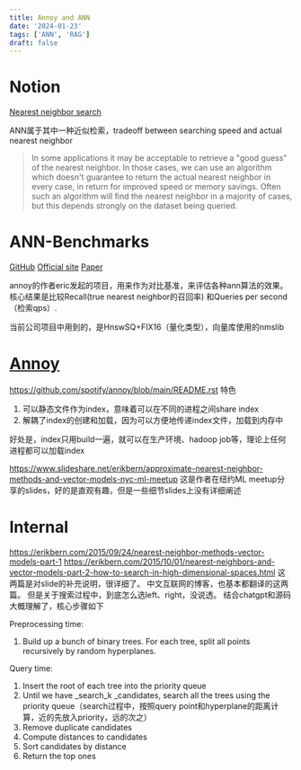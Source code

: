 ```yaml
---
title: Annoy and ANN
date: '2024-01-23'
tags: ['ANN', 'RAG']
draft: false
---
```



# Notion

[Nearest neighbor search](https://en.wikipedia.org/wiki/Nearest_neighbor_search)

ANN属于其中一种近似检索，tradeoff between searching speed and actual nearest neighbor

>In some applications it may be acceptable to retrieve a "good guess" of the nearest neighbor. In those cases, we can use an algorithm which doesn't guarantee to return the actual nearest neighbor in every case, in return for improved speed or memory savings. Often such an algorithm will find the nearest neighbor in a majority of cases, but this depends strongly on the dataset being queried.


# ANN-Benchmarks

[GitHub](https://github.com/nmslib/nmslib) [Official site](https://ann-benchmarks.com/) [Paper](https://arxiv.org/abs/1807.05614)

annoy的作者eric发起的项目，用来作为对比基准，来评估各种ann算法的效果。  核心结果是比较Recall(true nearest neighbor的召回率) 和Queries per second（检索qps）.

当前公司项目中用到的，是HnswSQ+FIX16（量化类型），向量库使用的nmslib

# [Annoy](https://github.com/spotify/annoy)

https://github.com/spotify/annoy/blob/main/README.rst
特色
1. 可以静态文件作为index，意味着可以在不同的进程之间share index
2. 解耦了index的创建和加载，因为可以方便地传递index文件，加载到内存中

好处是，index只用build一遍，就可以在生产环境、hadoop job等，理论上任何进程都可以加载index



https://www.slideshare.net/erikbern/approximate-nearest-neighbor-methods-and-vector-models-nyc-ml-meetup
这是作者在纽约ML meetup分享的slides，好的是直观有趣，但是一些细节slides上没有详细阐述


# Internal
https://erikbern.com/2015/09/24/nearest-neighbor-methods-vector-models-part-1
https://erikbern.com/2015/10/01/nearest-neighbors-and-vector-models-part-2-how-to-search-in-high-dimensional-spaces.html
这两篇是对slide的补充说明，很详细了。  中文互联网的博客，也基本都翻译的这两篇。  但是关于搜索过程中，到底怎么选left、right，没说透。  结合chatgpt和源码大概理解了，核心步骤如下

Preprocessing time:

1. Build up a bunch of binary trees. For each tree, split all points recursively by random hyperplanes.

Query time:

1. Insert the root of each tree into the priority queue
2. Until we have _search_k _candidates, search all the trees using the priority queue（search过程中，按照query point和hyperplane的距离计算，近的先放入priority，远的次之）
3. Remove duplicate candidates
4. Compute distances to candidates
5. Sort candidates by distance
6. Return the top ones










